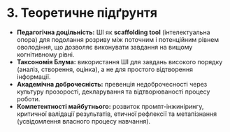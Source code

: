 # 3. Теоретичне підґрунтя

- **Педагогічна доцільність:** ШІ як **scaffolding tool** (інтелектуальна опора) для подолання розриву між поточним і потенційним рівнем оволодіння, що дозволяє виконувати завдання на вищому когнітивному рівні.
- **Таксономія Блума:** використання ШІ для завдань високого порядку (аналіз, створення, оцінка), а не для простого відтворення інформації.
- **Академічна доброчесність:** превенція недоброчесності через культуру прозорості, декларування та відтворюваності процесу роботи.
- **Компетентності майбутнього:** розвиток промпт-інжинірингу, критичної валідації результатів, етичної рефлексії та метапізнання (усвідомлення власного процесу навчання).